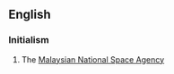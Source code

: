 ==English==

===Initialism===
{{infl|en|initialism}}

# The [[w:Malaysian National Space Agency|Malaysian National Space Agency]]